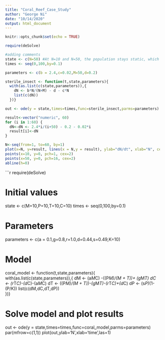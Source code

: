 ```yaml
---
title: "Coral_Reef_Case_Study"
author: "George Ni"
date: "10/14/2020"
output: html_document
---
```


```r
knitr::opts_chunk$set(echo = TRUE)
```


```r
require(deSolve)

#adding comments
state <- c(N=50) #At N=10 and N=50, the population stays static, which could be eq? Starting at N-8, the population goes down to 0
times <- seq(0,100,by=0.1)

parameters <- c(b = 2.4,c=0.02,M=50,d=0.2)

sterile_insect <- function(t,state,parameters){
  with(as.list(c(state,parameters)),{
    dN <- b*N/(N+M) - d - c*N
    list(c(dN))   
  })}

out <- ode(y = state,times=times,func=sterile_insect,parms=parameters)

result<-vector("numeric", 60)
for (i in 1:60) {
  dN<-dN <- 2.4*i/(i+50) - 0.2 - 0.02*i
  result[i]<-dN
}

N<-seq(from=1, to=60, by=1)
plot(x=N, y=result, lines(x = N,y = result), ylab="dN/dt", xlab="N", cex=0.1)
points(x=10, y=0, pch=1, cex=2)
points(x=50, y=0, pch=16, cex=2)
abline(h=0)

```


```r
require(deSolve)

# Initial values
state <- c(M=10,P=10,T=10,C=10)
times <- seq(0,100,by=0.1)



# Parameters
parameters <- c(a = 0.1,g=0.8,r=1.0,d=0.44,s=0.49,K=10)


# Model
coral_model <- function(t,state,parameters){
  with(as.list(c(state,parameters)),{
    dM <- (a*M*C) -((P*M)/(M + T))+ (g*M*T)
    dC <- (r*T*C)-(d*C)-(a*M*C)
    dT <- ((P*M)/(M + T))-(g*M*T)-(r*T*C)+(d*C)
    dP <- (s*P)*(1-(P/K))
    list(c(dM,dC,dT,dP))   
  })}



# Solve model and plot results
out <- ode(y = state,times=times,func=coral_model,parms=parameters)
par(mfrow=c(1,1))
plot(out,ylab='N',xlab='time',las=1)